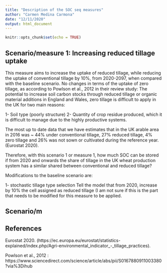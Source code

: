 ```yaml
---
title: "Description of the SOC seq measures"
author: "Carmen Medina Carmona"
date: "12/11/2020"
output: html_document
---
```


```r
knitr::opts_chunk$set(echo = TRUE)
```

## Scenario/measure 1: Increasing reduced tillage uptake

This measure aims to increase the uptake of reduced tillage, while reducing the uptake of conventional tillage by 10%, from 2020-2097, when compared with the baseline scenario. No changes in terms of the uptake of zero tillage, as according to Powlson et al., 2012 in their review study: The potential to increase soil carbon stocks through reduced tillage or organic material additions in England and Wales, zero tillage is difficult to apply in the UK for two main reasons:

  1- Soil type (poorly structure)
  2- Quantity of crop residue produced, which it is difficult to manage due to the highly productive systems.
  
The most up to date data that we have estimates that in the UK arable area in 2016 was ~ 44% under conventional tillage, 27% reduced tillage, 4% zero tillage and 26% was not sown or cultivated during the reference year. (Eurostat 2020).

Therefore, with this scenario 1 or measure 1, how much SOC can be stored if from 2020 and onwards the share of tillage in the UK wheat production system has a similar shared between conventional and reduced tillage?

Modifications to the baseline scenario are:

  1- stochastic tillage type selection
  Tell the model that from 2020, increase by 10% the cell assigned as reduced tillage (I am not sure if this is the part that needs to be modified for this measure to be applied.


## Scenario/m
  
  

## References

Eurostat 2020. (https://ec.europa.eu/eurostat/statistics-explained/index.php/Agri-environmental_indicator_-_tillage_practices).

Powlson et al., 2012 : https://www.sciencedirect.com/science/article/abs/pii/S0167880911003380?via%3Dihub

